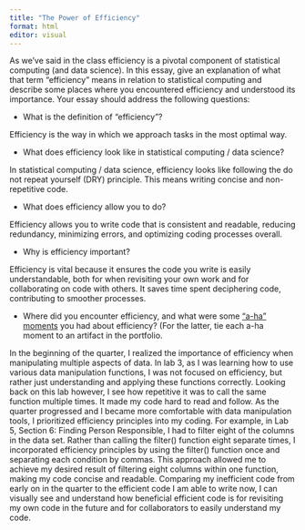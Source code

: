 ```yaml
---
title: "The Power of Efficiency"
format: html
editor: visual
---
```


As we’ve said in the class efficiency is a pivotal component of statistical computing (and data science). In this essay, give an explanation of what that term “efficiency” means in relation to statistical computing and describe some places where you encountered efficiency and understood its importance. Your essay should address the following questions:

-   What is the definition of “efficiency”?

Efficiency is the way in which we approach tasks in the most optimal way.

-   What does efficiency look like in statistical computing / data science?

In statistical computing / data science, efficiency looks like following the do not repeat yourself (DRY) principle. This means writing concise and non-repetitive code.

-   What does efficiency allow you to do?

Efficiency allows you to write code that is consistent and readable, reducing redundancy, minimizing errors, and optimizing coding processes overall.

-   Why is efficiency important?

Efficiency is vital because it ensures the code you write is easily understandable, both for when revisiting your own work and for collaborating on code with others. It saves time spent deciphering code, contributing to smoother processes.

-   Where did you encounter efficiency, and what were some [“a-ha” moments](https://www.merriam-webster.com/dictionary/aha%20moment) you had about efficiency? (For the latter, tie each a-ha moment to an artifact in the portfolio.

In the beginning of the quarter, I realized the importance of efficiency when manipulating multiple aspects of data. In lab 3, as I was learning how to use various data manipulation functions, I was not focused on efficiency, but rather just understanding and applying these functions correctly. Looking back on this lab however, I see how repetitive it was to call the same function multiple times. It made my code hard to read and follow. As the quarter progressed and I became more comfortable with data manipulation tools, I prioritized efficiency principles into my coding. For example, in Lab 5, Section 6: Finding Person Responsible, I had to filter eight of the columns in the data set. Rather than calling the filter() function eight separate times, I incorporated efficiency principles by using the filter() function once and separating each condition by commas. This approach allowed me to achieve my desired result of filtering eight columns within one function, making my code concise and readable. Comparing my inefficient code from early on in the quarter to the efficient code I am able to write now, I can visually see and understand how beneficial efficient code is for revisiting my own code in the future and for collaborators to easily understand my code.
